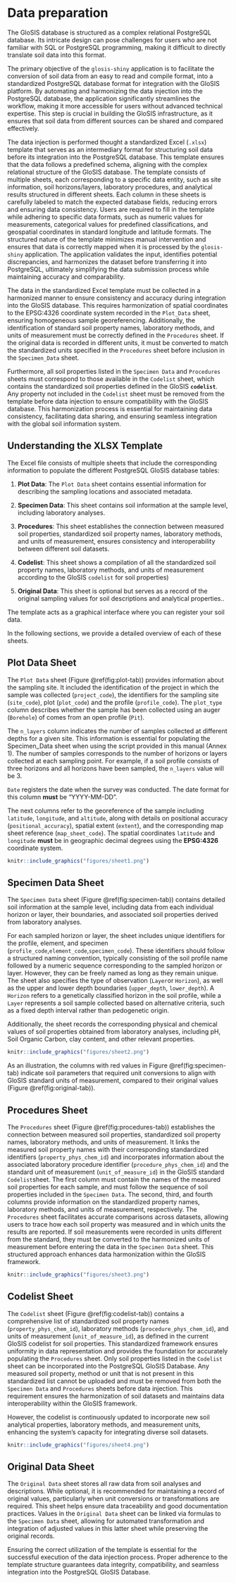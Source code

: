 # **Data preparation**

The GloSIS database is structured as a complex relational PostgreSQL database. Its intricate design can pose challenges for users who are not familiar with SQL or PostgreSQL programming, making it difficult to directly translate soil data into this format.

The primary objective of the `glosis-shiny` application is to facilitate the conversion of soil data from an easy to read and compile format, into a standardized PostgreSQL database format for integration with the GloSIS platform. By automating and harmonizing the data injection into the PostgreSQL database, the application significantly streamlines the workflow, making it more accessible for users without advanced technical expertise. This step is crucial in building the GloSIS infrastructure, as it ensures that soil data from different sources can be shared and compared effectively.

The data injection is performed thought a standardized Excel (`.xlsx`) template that serves as an intermediary format for structuring soil data before its integration into the PostgreSQL database. This template ensures that the data follows a predefined schema, aligning with the complex relational structure of the GloSIS database. The template consists of multiple sheets, each corresponding to a specific data entity, such as site information, soil horizons/layers, laboratory procedures, and analytical results structured in different sheets. Each column in these sheets is carefully labeled to match the expected database fields, reducing errors and ensuring data consistency. Users are required to fill in the template while adhering to specific data formats, such as numeric values for measurements, categorical values for predefined classifications, and geospatial coordinates in standard longitude and latitude formats. The structured nature of the template minimizes manual intervention and ensures that data is correctly mapped when it is processed by the `glosis-shiny` application. The application validates the input, identifies potential discrepancies, and harmonizes the dataset before transferring it into PostgreSQL, ultimately simplifying the data submission process while maintaining accuracy and comparability.

The data in the standardized Excel template must be collected in a harmonized manner to ensure consistency and accuracy during integration into the GloSIS database. This requires harmonization of spatial coordinates to the EPSG:4326 coordinate system recorded in the `Plot_Data` sheet, ensuring homogeneous sample georeferencing. Additionally, the identification of standard soil property names, laboratory methods, and units of measurement must be correctly defined in the `Procedures` sheet. If the original data is recorded in different units, it must be converted to match the standardized units specified in the `Procedures` sheet before inclusion in the `Specimen_Data` sheet.

Furthermore, all soil properties listed in the `Specimen Data` and `Procedures` sheets must correspond to those available in the `Codelist` sheet, which contains the standardized soil properties defined in the GloSIS **`codelist`**. Any property not included in the `Codelist` sheet must be removed from the template before data injection to ensure compatibility with the GloSIS database. This harmonization process is essential for maintaining data consistency, facilitating data sharing, and ensuring seamless integration with the global soil information system.

## Understanding the XLSX Template

The Excel file consists of multiple sheets that include the corresponding information to populate the different PostgreSQL GloSIS database tables:

1.  **Plot Data**: The `Plot Data` sheet contains essential information for describing the sampling locations and associated metadata.

2.  **Specimen Data**: This sheet contains soil information at the sample level, including laboratory analyses.

3.  **Procedures**: This sheet establishes the connection between measured soil properties, standardized soil property names, laboratory methods, and units of measurement, ensures consistency and interoperability between different soil datasets.

4.  **Codelist**: This sheet shows a compilation of all the standardized soil property names, laboratory methods, and units of measurement according to the GloSIS `codelist` for soil properties)

5.  **Original Data**: This sheet is optional but serves as a record of the original sampling values for soil descriptions and analytical properties..

The template acts as a graphical interface where you can register your soil data.

In the following sections, we provide a detailed overview of each of these sheets.

## Plot Data Sheet

The `Plot Data` sheet (Figure \@ref(fig:plot-tab)) provides information about the sampling site. It included the identification of the project in which the sample was collected (`project_code`), the identifiers for the sampling site (`site_code`), plot (`plot_code`) and the profile (`profile_code`). The `plot_type` column describes whether the sample has been collected using an auger (`Borehole`) of comes from an open profile (`Pit`).

The `n_layers` column indicates the number of samples collected at different depths for a given site. This information is essential for populating the Specimen_Data sheet when using the script provided in this manual (Annex 1). The number of samples corresponds to the number of horizons or layers collected at each sampling point. For example, if a soil profile consists of three horizons and all horizons have been sampled, the `n_layers` value will be 3.

`Date` registers the date when the survey was conducted. The date format for this column **must** be "YYYY-MM-DD".

The next columns refer to the georeference of the sample including `latitude`, `longitude`, and `altitude`, along with details on positional accuracy (`positional_accuracy`), spatial extent (`extent`), and the corresponding map sheet reference (`map_sheet_code`). The spatial coordinates `latitude` and `longitude` **must** be in geographic decimal degrees using the **EPSG:4326** coordinate system.

```r
knitr::include_graphics("figures/sheet1.png")
```

## Specimen Data Sheet

The `Specimen Data` sheet (Figure \@ref(fig:specimen-tab)) contains detailed soil information at the sample level, including data from each individual horizon or layer, their boundaries, and associated soil properties derived from laboratory analyses.

For each sampled horizon or layer, the sheet includes unique identifiers for the profile, element, and specimen (`profile_code`,`element_code`,`specimen_code`). These identifiers should follow a structured naming convention, typically consisting of the soil profile name followed by a numeric sequence corresponding to the sampled horizon or layer. However, they can be freely named as long as they remain unique. The sheet also specifies the type of observation (`Layer`or `Horizon`), as well as the upper and lower depth boundaries (`upper_depth`, `lower_depth`). A `Horizon` refers to a genetically classified horizon in the soil profile, while a `Layer` represents a soil sample collected based on alternative criteria, such as a fixed depth interval rather than pedogenetic origin.

Additionally, the sheet records the corresponding physical and chemical values of soil properties obtained from laboratory analyses, including pH, Soil Organic Carbon, clay content, and other relevant properties.

```r
knitr::include_graphics("figures/sheet2.png")
```

As an illustration, the columns with red values in Figure \@ref(fig:specimen-tab) indicate soil parameters that required unit conversions to align with GloSIS standard units of measurement, compared to their original values (Figure \@ref(fig:original-tab)).


## Procedures Sheet

The `Procedures` sheet (Figure \@ref(fig:procedures-tab)) establishes the connection between measured soil properties, standardized soil property names, laboratory methods, and units of measurement. It links the measured soil property names with their corresponding standardized identifiers (`property_phys_chem_id`) and incorporates information about the associated laboratory procedure identifier (`procedure_phys_chem_id`) and the standard unit of measurement (`unit_of_measure_id`) in the GloSIS standard `Codelist`sheet. The first column must contain the names of the measured soil properties for each sample, and must follow the sequence of soil properties included in the `Specimen Data`. The second, third, and fourth columns provide information on the standardized property names, laboratory methods, and units of measurement, respectively. The `Procedures` sheet facilitates accurate comparisons across datasets, allowing users to trace how each soil property was measured and in which units the results are reported. If soil measurements were recorded in units different from the standard, they must be converted to the harmonized units of measurement before entering the data in the `Specimen Data` sheet. This structured approach enhances data harmonization within the GloSIS framework.

```r
knitr::include_graphics("figures/sheet3.png")
```

## Codelist Sheet

The `Codelist` sheet (Figure \@ref(fig:codelist-tab)) contains a comprehensive list of standardized soil property names (`property_phys_chem_id`), laboratory methods (`procedure_phys_chem_id`), and units of measurement (`unit_of_measure_id`), as defined in the current GloSIS codelist for soil properties. This standardized framework ensures uniformity in data representation and provides the foundation for accurately populating the `Procedures` sheet. Only soil properties listed in the `Codelist` sheet can be incorporated into the PostgreSQL GloSIS Database. Any measured soil property, method or unit that is not present in this standardized list cannot be uploaded and must be removed from both the `Specimen Data` and `Procedures` sheets before data injection. This requirement ensures the harmonization of soil datasets and maintains data interoperability within the GloSIS framework.

However, the codelist is continuously updated to incorporate new soil analytical properties, laboratory methods, and measurement units, enhancing the system's capacity for integrating diverse soil datasets.

```r
knitr::include_graphics("figures/sheet4.png")
```

## Original Data Sheet

The `Original Data` sheet stores all raw data from soil analyses and descriptions. While optional, it is recommended for maintaining a record of original values, particularly when unit conversions or transformations are required. This sheet helps ensure data traceability and good documentation practices. Values in the `Original Data` sheet can be linked via formulas to the `Specimen Data` sheet, allowing for automated transformation and integration of adjusted values in this latter sheet while preserving the original records.



Ensuring the correct utilization of the template is essential for the successful execution of the data injection process. Proper adherence to the template structure guarantees data integrity, compatibility, and seamless integration into the PostgreSQL GloSIS Database.

